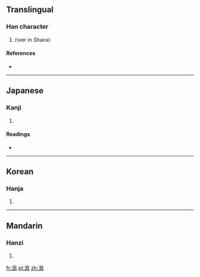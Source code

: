 {{xsee|{{Hani|[[沩]]}}|{{Hani|[[溈]]}}}}
==Translingual==

===Han character===
{{Han char|rn=85|rad=水|as=12|sn=15|four=|canj=水月竹火 (EBHF)}}

# river in Shanxi

====References====
* {{Han ref|kx=0649.070|dkj=18238|dj=1059.020|hdz=31745.050|uh=6F59|ud=28505}}

----

==Japanese==

===Kanji===
{{ja-kanji|grade=|rs=水12}}

# {{defn|lang=ja|sort=水12}}

====Readings====
* {{ja-readings|on=[[き]] (ki), [[い]] (i)|kun=}}

----

==Korean==

===Hanja===
{{ko-hanja|hangeul=규|eumhun=|rv=gyu|mr=kyu|y=kyu}}

# {{defn|lang=ko|sort=水12}}

----

==Mandarin==

===Hanzi===
{{cmn-hanzi|sim=沩|pin=[[guī]] ([[gui1]]), [[guí]] ([[gui2]]), [[wéi]] ([[wei2]])|wg=kuei<sup>1</sup>, kuei<sup>2</sup>, wei<sup>2</sup>}}

# {{defn|lang=cmn|sort=水12}}

[[fr:潙]]
[[pl:潙]]
[[zh:潙]]